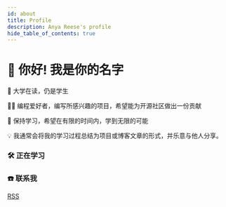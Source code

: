 ```yaml
---
id: about
title: Profile
description: Anya Reese's profile
hide_table_of_contents: true
---
```



# 👋 你好! 我是你的名字

🧑 大学在读，仍是学生

👨‍💻 编程爱好者，编写所感兴趣的项目，希望能为开源社区做出一份贡献

🌱 保持学习，希望在有限的时间内，学到无限的可能

💡 我通常会将我的学习过程总结为项目或博客文章的形式，并乐意与他人分享。

### 🛠 正在学习


### ☎️ 联系我

<p>
  <Icon icon="ri:rss-line" width="20" heigth="20" /> <a href="/rss.xml">RSS</a>
</p>